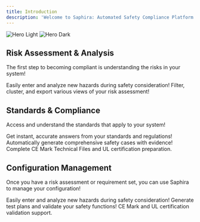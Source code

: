 ```yaml
---
title: Introduction
description: 'Welcome to Saphira: Automated Safety Compliance Platform'
---
```


<img
  className="block dark:hidden"
  src="/logo/dark.png"
  alt="Hero Light"
/>
<img
  className="hidden dark:block"
  src="/logo/light.png"
  alt="Hero Dark"
/>

## Risk Assessment & Analysis

The first step to becoming compliant is understanding the risks in your system!

<CardGroup cols={2}>
  <Card
    title="Create and Analyze Hazards"
    icon="pen-to-square"
    href="/quickstart"
  >
    Easily enter and analyze new hazards during safety consideration!
  </Card>
  <Card
    title="Review Assessment"
    icon="image"
    href="/development"
  >
    Filter, cluster, and export various views of your risk assessment!
  </Card>
</CardGroup>

## Standards & Compliance

Access and understand the standards that apply to your system!

<CardGroup cols={2}>
  <Card
    title="Standards Chatbot"
    icon="message-bot"
    href="/standards-chatbot"
  >
    Get instant, accurate answers from your standards and regulations!
  </Card>
  <Card
    title="Generate Safety Case"
    icon="shield-check"
    href="/safety-case-generation"
  >
    Automatically generate comprehensive safety cases with evidence! Complete CE Mark Technical Files and UL certification preparation.
  </Card>
</CardGroup>

## Configuration Management

Once you have a risk assessment or requirement set, you can use Saphira to manage your configuration!

<CardGroup cols={2}>
  <Card
    title="Manage and Review Requirements"
    icon="pen-to-square"
    href="/configuration-management"
  >
    Easily enter and analyze new hazards during safety consideration!
  </Card>
  <Card
    title="Verification & Validation"
    icon="check-circle"
    href="/verification-validation"
  >
    Generate test plans and validate your safety functions! CE Mark and UL certification validation support.
  </Card>
</CardGroup>